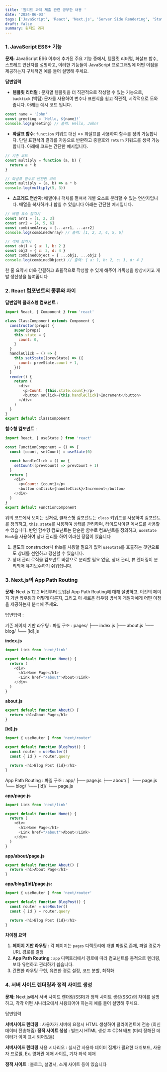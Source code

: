 ```yaml
---
title: '원티드 과제 제출 관련 공부한 내용 '
date: '2024-06-03'
tags: ['JavaScript', 'React', 'Next.js', 'Server Side Rendering', 'Static site']
draft: false
summary: 원티드 과제
---
```


### 1. JavaScript ES6+ 기능

**문제:**
JavaScript ES6 이후에 추가된 주요 기능 중에서, 템플릿 리터럴, 화살표 함수, 스프레드 연산자를 설명하고,
이러한 기능들이 JavaScript 프로그래밍에 어떤 이점을 제공하는지 구체적인 예를 들어 설명해 주세요.

**답변입력**

- **템플릿 리터럴** : 문자열 템플릿을 더 직관적으로 작성할 수 있는 기능으로, ` backtick` (백팁) 문자를 사용하여 변수나 표현식을 쉽고 직관적, 시각적으로 도와줍니다. 아래는 예시 코드 입니다.

```js
const name = 'John'
const greeting = `Hello, ${name}!`
console.log(greeting) // 출력: Hello, John!
```

- **화살표 함수**: `function` 키워드 대신 => 화살표를 사용하여 함수를 정의 가능합니다. 단일 표현식의 결과를 자동으로 반환하고 중괄호와 `return` 키워드를 생략 가능합니다. 아래에 코드는 간단한 예시입니다.

```js
// 기존 코드
const multiply = function (a, b) {
  return a * b
}

// 화살표 함수로 변환한 코드
const multiply = (a, b) => a * b
console.log(multiply(5, 3))
```

- **스프레드 연산자**: 배열이나 객체를 펼쳐서 개별 요소로 분리할 수 있는 연산자입니다.
  배열을 복사하거나 합칠 수 있습니다 아래는 간단한 예시입니다.

```js
// 배열 요소 합치기
const arr1 = [1, 2, 3]
const arr2 = [4, 5, 6]
const combinedArray = [...arr1, ...arr2]
console.log(combinedArray) // 출력: [1, 2, 3, 4, 5, 6]

// 객체 합치기
const obj1 = { a: 1, b: 2 }
const obj2 = { c: 3, d: 4 }
const combinedObject = { ...obj1, ...obj2 }
console.log(combinedObject) // 출력: { a: 1, b: 2, c: 3, d: 4 }
```

한 줄 요약시 더욱 간결하고 효율적으로 작성할 수 있게 해주어 가독성을 향상시키고 개발 생산성을 높여줍니다

### 2. React 컴포넌트의 종류와 차이

**답변입력**
**클래스형 컴포넌트** :

```js
import React, { Component } from 'react'

class ClassComponent extends Component {
  constructor(props) {
    super(props)
    this.state = {
      count: 0,
    }
  }
  handleClick = () => {
    this.setState((prevState) => ({
      count: prevState.count + 1,
    }))
  }
  render() {
    return (
      <div>
        <p>Count: {this.state.count}</p>
        <button onClick={this.handleClick}>Increment</button>
      </div>
    )
  }
}
export default ClassComponent
```

**함수형 컴포넌트** :

```js
import React, { useState } from 'react'

const FunctionComponent = () => {
  const [count, setCount] = useState(0)

  const handleClick = () => {
    setCount((prevCount) => prevCount + 1)
  }
  return (
    <div>
      <p>Count: {count}</p>
      <button onClick={handleClick}>Increment</button>
    </div>
  )
}
export default FunctionComponent
```

위의 코드에서 보이는 것처럼, 클래스형 컴포넌트는 `class` 키워드를 사용하여 컴포넌트를 정의하고, `this.state`를 사용하여 상태를 관리하며, 라이프사이클 메서드를 사용할 수 있습니다. 반면 함수형 컴포넌트는 단순한 함수로 컴포넌트를 정의하고, `useState Hook`을 사용하여 상태 관리를 하여
이러한 장점이 있습니다

1. 별도의 constructor나 this를 사용할 필요가 없어 `useState`를 호출하는 것만으로도 상태를 선언하고 갱신할 수 있습니다.
2. 상태 관리 로직을 컴포넌트 바깥으로 분리할 필요 없음, 상태 관리, 뷰 렌더링이 분리되어 유지보수하기 쉬워집니다.

### 3. Next.js의 App Path Routing

**문제:**
Next.js 12.2 버전부터 도입된 App Path Routing에 대해 설명하고, 이전의 페이지 기반 라우팅과 어떻게 다른지, 그리고 이 새로운 라우팅 방식이 개발자에게 어떤 이점을 제공하는지 분석해 주세요.

답변입력 :

기존 페이지 기반 라우팅 :
파일 구조 :
pages/
├── index.js
├── about.js
└── blog/
└── [id].js

**index.js**

```js
import Link from 'next/link'

export default function Home() {
  return (
    <div>
      <h1>Home Page</h1>
      <Link href="/about">About</Link>
    </div>
  )
}
```

**about.js**

```js
export default function About() {
  return <h1>About Page</h1>
}
```

**[id].js**

```js
import { useRouter } from 'next/router'

export default function BlogPost() {
  const router = useRouter()
  const { id } = router.query

  return <h1>Blog Post {id}</h1>
}
```

App Path Routing :
파일 구조 :
app/
├── page.js
├── about/
│ └── page.js
└── blog/
└── [id]/
└── page.js

**app/page.js**

```js
import Link from 'next/link'

export default function Home() {
  return (
    <div>
      <h1>Home Page</h1>
      <Link href="/about">About</Link>
    </div>
  )
}
```

**app/about/page.js**

```js
export default function About() {
  return <h1>About Page</h1>
}
```

**app/blog/[id]/page.js:**

```js
import { useRouter } from 'next/router'

export default function BlogPost() {
  const router = useRouter()
  const { id } = router.query

  return <h1>Blog Post {id}</h1>
}
```

**차이점 요약**

1. **페이지 기반 라우팅** : 각 페이지는 `pages` 디렉토리에 개별 파일로 존재, 파일 경로가 URL 경로를 결정
2. **App Path Routing** : `app` 디렉토리에서 경로에 따라 컴포넌트를 동적으로 렌더링, 보다 유연하고 관리하기 쉽습니다.
3. 간편한 라우팅 구현, 유연한 경로 설정, 코드 분할, 최적화

### 4. 서버 사이드 렌더링과 정적 사이트 생성

**문제:**
Next.js에서 서버 사이드 렌더링(SSR)과 정적 사이트 생성(SSG)의 차이를 설명하고, 각각 어떤 시나리오에서 사용되어야 하는지 예를 들어 설명해 주세요.

답변입력

**서버사이드 렌더링** : 사용자가 서버에 요청시 HTML 생성하여 클라이언트에 전송 (최신 데이터 전송해줌)
**정적 사이트 생성** : 빌드시 HTML 생성 후 CDN 배포 (미리 정해진 데이터가 이미 표시 되어있음)

**서버사이드 렌더링** 사용 시나리오 : 실시간 사용자 데이터 집계가 필요한 대쉬보드, 사용자 프로필, Ex. 영화관 예매 사이트, 기차 좌석 예매

**정적 사이트** : 블로그, 설명서, 소개 사이트 등이 있습니다

